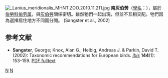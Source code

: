 {{Speciesbox
| genus = Lanius
| species = meridionalis
| image = Alcaudón real (Lanius meridionalis) Southern Grey Shrike.jpg
| image_caption = 於[[阿曼|阿曼]]所見到的南灰伯勞
| status = LC | status_system = IUCN3.1
| authority = [[Coenraad_Jacob_Temminck|Temminck]], 1820
}}
[[File:_Lanius_meridionalis_MHNT.ZOO.2010.11.211.jpg|thumb]]
'''南灰伯勞'''（[[學名|學名]]：{{lang|la|''Lanius meridionalis''}}），屬於[[伯勞科|伯勞科]][[伯劳属|伯劳属]]，與[[灰伯勞|灰伯勞]]關係密切。雖然牠們一起出現，但並不互相交配。牠們因為選擇居住地方不同而分開。 (Sangster et al., 2002)

== 参考文献 ==
* '''Sangster''', George; Knox, Alan G.; Helbig, Andreas J. & Parkin, David T. (2002): Taxonomic recommendations for European birds. ''[[Ibis_(journal)|Ibis]]'' '''144'''(1): 153–159. {{DOI|10.1046/j.0019-1019.2001.00026.x}} [https://web.archive.org/web/20190913061731/http://www.blackwell-synergy.com/doi/pdf/10.1046/j.0019-1019.2001.00026.x PDF fulltext]
{{Taxonbar|from=Q705505}}

[[Category:伯勞属|N]]
[[Category:1820年描述的鸟类|N]]